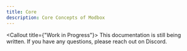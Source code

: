 ```yaml
---
title: Core
description: Core Concepts of Modbox
---
```


<Callout title={"Work in Progress"}>
  This documentation is still being written. If you have any questions, please
  reach out on Discord.
</Callout>
